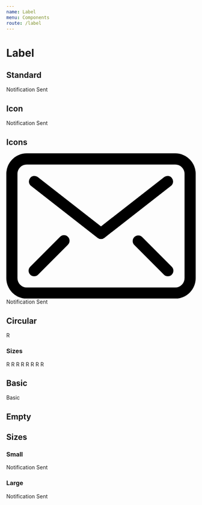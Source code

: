 ```yaml
---
name: Label
menu: Components
route: /label
---
```



# Label

## Standard

<Playground>
    <Label>Notification Sent</Label>
</Playground>

## Icon

<Playground>
    <Label>
        Notification Sent <Icon name="search" />
    </Label>
</Playground>

## Icons

<Playground>
    <Label>
        <svg xmlns="http://www.w3.org/2000/svg" class="fill-marine-dark w5 h4 mr2" viewBox="0 0 25.5 19.5">
            <g data-name="Layer 2">
                <g data-name="Layer 1">
                    <path d="M22.75 19.5h-20A2.75 2.75 0 0 1 0 16.75v-14A2.75 2.75 0 0 1 2.75 0h20a2.75 2.75 0 0 1 2.75 2.75v14a2.75 2.75 0 0 1-2.75 2.75zm-20-18A1.25 1.25 0 0 0 1.5 2.75v14A1.25 1.25 0 0 0 2.75 18h20A1.25 1.25 0 0 0 24 16.75v-14a1.25 1.25 0 0 0-1.25-1.25z" />
                    <path
                        class="cls-1"
                        d="M12.75 11.5a.72.72 0 0 1-.46-.16l-9-7a.75.75 0 0 1 .92-1.18l8.54 6.64 8.54-6.64a.75.75 0 0 1 .92 1.18l-9 7a.72.72 0 0 1-.46.16zM3.75 16.5a.74.74 0 0 1-.53-.22.75.75 0 0 1 0-1.06l4-4a.75.75 0 1 1 1.06 1.06l-4 4a.74.74 0 0 1-.53.22zM21.75 16.5a.74.74 0 0 1-.53-.22l-4-4a.75.75 0 0 1 1.06-1.06l4 4a.75.75 0 0 1 0 1.06.74.74 0 0 1-.53.22z"
                    />
                </g>
            </g>
        </svg>
        Notification Sent <Icon name="search" />
    </Label>
</Playground>

## Circular

<Playground>
    <Label circular>R</Label>
</Playground>

### Sizes

<Playground>
    <Label circular size="mini">
        R
    </Label>
    <Label circular size="tiny">
        R
    </Label>
    <Label circular size="small">
        R
    </Label>
    <Label circular size="medium">
        R
    </Label>
    <Label circular size="large">
        R
    </Label>
    <Label circular size="big">
        R
    </Label>
    <Label circular size="huge">
        R
    </Label>
    <Label circular size="massive">
        R
    </Label>
</Playground>

## Basic

<Playground>
    <Label basic>Basic</Label>
</Playground>

## Empty

<Playground>
    <Label circular size="mini" empty color="red" />
</Playground>

## Sizes

### Small

<Playground>
    <Label size="small">Notification Sent</Label>
</Playground>

### Large

<Playground>
    <Label size="large">Notification Sent</Label>
</Playground>
